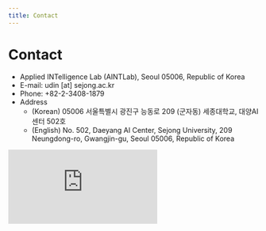 ```yaml
---
title: Contact
---
```


# Contact

- Applied INTelligence Lab (AINTLab), Seoul 05006, Republic of Korea
- E-mail: <highlight color="#1877F2">udin [at] sejong.ac.kr</highlight>
- Phone: +82-2-3408-1879
- Address
 	- (Korean) 05006 서울특별시 광진구 능동로 209 (군자동) 세종대학교, 대양AI센터 502호
	- (English) No. 502, Daeyang AI Center, Sejong University, 209 Neungdong-ro, Gwangjin-gu, Seoul 05006, Republic of Korea

<div class="map-responsive">
<iframe src="https://www.google.com/maps/embed?pb=!1m18!1m12!1m3!1d3163.1382684578657!2d127.07144581532079!3d37.55180603272926!2m3!1f0!2f0!3f0!3m2!1i1024!2i768!4f13.1!3m3!1m2!1s0x357ca4d0720eecc1%3A0x1a7ad975c6b5e4eb!2sSejong%20University!5e0!3m2!1sen!2skr!4v1664505677205!5m2!1sen!2skr" frameborder="0" allowfullscreen="" loading="lazy" referrerpolicy="no-referrer-when-downgrade"></iframe>
</div>